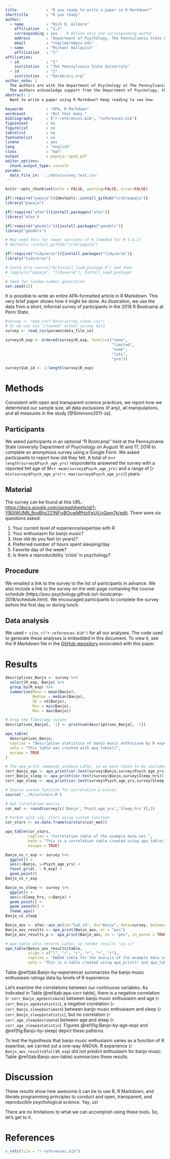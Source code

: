 ```yaml
---
title             : "R you ready to write a paper in R Markdown?"
shorttitle        : "R you ready"
author: 
  - name          : "Rick O. Gilmore"
    affiliation   : "1,2"
    corresponding : yes    # Define only one corresponding author
    address       : "Department of Psychology, The Pennsylvania State University, University Park, PA 16802 USA"
    email         : "rogilmore@psu.edu"
  - name          : "Michael Hallquist"
    affiliation   : "1"
affiliation:
  - id            : "1"
    institution   : "The Pennsylvania State University"
  - id            : "2"
    institution   : "Databrary.org"
author_note: |
  The authors are with the Department of Psychology at The Pennsylvania State University.
  The authors acknowledge support from the Department of Psychology, the Social, Life, & Engineering Sciences Imaging Center (SLEIC), and the Child Study Center's Open Data in Developmental Science (ODDS) initiative.
abstract: |
  Want to write a paper using R Markdown? Keep reading to see how.
  
keywords          : "APA, R Markdown"
wordcount         : "Not that many."
bibliography      : ["r-references.bib", "references.bib"]
figsintext        : no
figurelist        : no
tablelist         : no
footnotelist      : no
lineno            : yes
lang              : "english"
class             : "man"
output            : papaja::apa6_pdf
editor_options: 
  chunk_output_type: console
params:
  data_file_in: '../data/survey_test.csv'
---
```


```r
knitr::opts_chunk$set(echo = FALSE, warning=FALSE, error=FALSE)
```

```r
if(!require("papaja")){devtools::install_github("crsh/papaja")}
library("papaja")

if(!require("afex")){install.packages("afex")}
library("afex")

if(!require("gmodels")){install.packages("gmodels")}
library("gmodels")

# May need this for newer versions of R (needed for R 3.4.1)
# devtools::install_github("crsh/papaja")

if(!require("tidyverse")){install.packages("tidyverse")}
library("tidyverse")

# Could also source("R/Install_load_package.R") and then
# lapply(c("papaja", "tidyverse"), Install_load_package)
```

```r
# Seed for random number generation
set.seed(42)
```

It is possible to write an entire APA-formatted article in R Markdown. 
This very brief paper shows how it might be done.
As illustration, we use the data from a short, informal survey of participants in the 2018 R Bootcamp at Penn State.
<!-- We predicted that higher levels of enthusiasm for banjo music would be reported by respondents with *lower* reported hours/day of preferred sleep, at least among younger respondents. -->

```r
#survey <- read_csv("data/survey_clean.csv")
# Or we can use "cleaned" actual survey data
survey <- read_csv(params$data_file_in)

survey$R_exp <- ordered(survey$R_exp, levels=c("none",
                                               "limited",
                                               "some",
                                               "lots",
                                               "pro"))

survey$Sub_id <- 1:length(survey$R_exp)
```

# Methods {#methods}
Consistent with open and transparent science practices, we report how we determined our sample size, all data exclusions (if any), all manipulations, and all measures in the study [@Simmons2011-za].

## Participants {#participants}

We asked participants in an optional "R Bootcamp" held at the Pennsylvania State University Department of Psychology on August 16 and 17, 2018 to complete an anonymous survey using a Google Form.
We asked participants to report how old they felt.
A total of $n=$`r length(survey$Psych_age_yrs)` respondents answered the survey with a reported felt age of $M$=`r mean(survey$Psych_age_yrs)` and a range of [`r min(survey$Psych_age_yrs)`-`r max(survey$Psych_age_yrs)`] years. 

## Material {#material}

The survey can be found at this URL: <https://docs.google.com/spreadsheets/d/1-YB0iWUNN_9oxBhz221NFiyBOcwMfHziFeUiUvQwn7k/edit>.
There were six questions asked:

1. Your current level of experience/expertise with R
2. Your enthusiasm for banjo music?
3. How old do you feel (in years)?
4. Preferred number of hours spent sleeping/day
5. Favorite day of the week?
6. Is there a reproducibility 'crisis' in psychology?

## Procedure {#procedure}

We emailed a link to the survey to the list of participants in advance.
We also include a link to the survey on the web page containing the course schedule (https://psu-psychology.github.io/r-bootcamp-2018/schedule.html).
We encouraged participants to complete the survey before the first day or during lunch.

## Data analysis {#data-analysis}
We used `r cite_r("r-references.bib")` for all our analyses.
The code used to generate these analyses is embedded in this document.
To view it, see the R Markdown file in the [GitHub repository](http://github.com/psu-psychology/r-bootcamp-2018/talks) associated with this paper.

# Results {#results}

```r
descriptives_Banjo <- survey %>%
  select(R_exp, Banjo) %>%
  group_by(R_exp) %>%
  summarise(Mean = mean(Banjo),
            Median = median(Banjo),
            SD = sd(Banjo),
            Min = min(Banjo),
            Max = max(Banjo))

# Drop the Timestamp column
descriptives_Banjo[, -1] <- printnum(descriptives_Banjo[, -1])

apa_table(
  descriptives_Banjo, 
  caption = "Descriptive statistics of banjo music enthusiasm by R experience.",
  note = "This table was created with apa_table()",
  escape = TRUE
)
```

```r
# The apa_print commands produce LaTex, so we want those to be included "as-is"
corr_Banjo_age <- apa_print(cor.test(survey$Banjo,survey$Psych_age_yrs))
corr_Banjo_sleep <- apa_print(cor.test(survey$Banjo,survey$Sleep_hrs))
corr_age_sleep <- apa_print(cor.test(survey$Psych_age_yrs,survey$Sleep_hrs))
```

```r
# Source custom function for correlation p-values
source('../R/corstars.R')

# Get correlation matrix
cor_mat <- round(survey[c('Banjo','Psych_age_yrs','Sleep_hrs')],2)

# Format with sig. stars using custom function
cor_stars <- as.data.frame(corstars(cor_mat))

apa_table(cor_stars,
          caption = "Correlation table of the example data set.",
          note = "This is a correlation table created using apa_table().",
          escape = TRUE)

```


```r
Banjo_vs_r_exp <- survey %>%
  ggplot() +
  aes(x=Banjo, y=Psych_age_yrs) +
  facet_grid(. ~ R_exp) +
  geom_point()
Banjo_vs_r_exp
```

```r
Banjo_vs_sleep <- survey %>%
  ggplot() +
  aes(x=Sleep_hrs, y=Banjo) +
  geom_point() +
  geom_smooth() +
  theme_apa()
Banjo_vs_sleep
```

```r
Banjo_aov <- afex::aov_ez(id="Sub_id", dv="Banjo", data=survey, between = "R_exp")
Banjo_aov_results <- apa_print(Banjo_aov, es = "pes")
Banjo_aov_results_p <- apa_print(Banjo_aov, es = "pes", in_paren = TRUE)
```

```r
# apa_table also returns LaTex, so render results "as-is"
apa_table(Banjo_aov_results$table,
          align = c("l", "r", "c", "r", "r", "r"),
          caption = "ANOVA table for the analyis of the example data set.",
          note = "This is a table created using apa_print() and apa_table().")
```

Table \@ref(tab:Banjo-by-experience) summarizes the banjo music enthusiasm ratings data by levels of R experience. 

Let's examine the correlations between our continuous variables.
As indicated in Table \@ref(tab:apa-corr-table), there is a negative correlation (`r corr_Banjo_age$estimate`) between banjo music enthusiasm and age (`r corr_Banjo_age$statistic`), a negative correlation (`r corr_Banjo_sleep$estimate`) between banjo music enthusiasm and sleep (`r corr_Banjo_sleep$statistic`), but no correlation (`r corr_age_sleep$estimate`) between age and sleep (`r corr_age_sleep$statistic`). Figures \@ref(fig:Banjo-by-age-exp) and \@ref(fig:Banjo-by-sleep) depict these patterns.

To test the hypothesis that banjo music enthusiasm varies as a function of R expertise, we carried out a one-way ANOVA.
R experience (`r Banjo_aov_results$full$R_exp`) did not predict enthusiasm for banjo music. Table \@ref(tab:Banjo-aov-table) summarizes these results.

# Discussion {#discussion}

These results show how awesome it can be to use R, R Markdown, and literate programming principles to conduct and open, transparent, and reproducible psychological science. Yay, us!

There are no limitations to what we can accomplish using these tools. So, let's get to it.

<!-- This is a LaTex command -->
\newpage

# References

```r
r_refs(file = "r-references.bib")
```

<!-- This is also LaTex code -->
\setlength{\parindent}{-0.5in}
\setlength{\leftskip}{0.5in}
